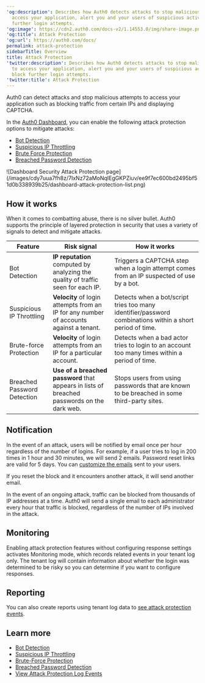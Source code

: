 ---
'og:description': Describes how Auth0 detects attacks to stop malicious attempts to
  access your application, alert you and your users of suspicious activity, and block
  further login attempts.
'og:image': https://cdn2.auth0.com/docs-v2/1.14553.0/img/share-image.png
'og:title': Attack Protection
'og:url': https://auth0.com/docs/
permalink: attack-protection
sidebarTitle: Overview
title: Attack Protection
'twitter:description': Describes how Auth0 detects attacks to stop malicious attempts
  to access your application, alert you and your users of suspicious activity, and
  block further login attempts.
'twitter:title': Attack Protection
---
Auth0 can detect attacks and stop malicious attempts to access your application such as blocking traffic from certain IPs and displaying CAPTCHA.

In the [Auth0 Dashboard](https://manage.auth0.com/#/security/attack-protection), you can enable the following <Tooltip tip="Attack Protection: Features that Auth0 provides to detect and mitigate attacks, including brute-force protection, suspicious IP throttling, breached password detection, bot detection, and adaptive multi-factor authentication." cta="View Glossary" href="/docs/glossary?term=attack+protection">attack protection</Tooltip> options to mitigate attacks:

* [Bot Detection](/docs/secure/attack-protection/bot-detection)
* [Suspicious IP Throttling](/docs/secure/attack-protection/suspicious-ip-throttling)
* [Brute Force Protection](/docs/secure/attack-protection/brute-force-protection)
* [Breached Password Detection](/docs/secure/attack-protection/breached-password-detection)

<Frame>![Dashboard Security Attack Protection page](/images/cdy7uua7fh8z/7IxNz72aMoNqIEgGKPZiuv/ee9f7ec600bd2495bf51d0b338939b25/dashboard-attack-protection-list.png)</Frame>

## How it works

When it comes to combatting abuse, there is no silver bullet. Auth0 supports the principle of layered protection in security that uses a variety of signals to detect and mitigate attacks.

<table class="table"><thead>
<tr>
<th><strong>Feature</strong></th>
<th><strong>Risk signal</strong></th>
<th><strong>How it works</strong></th>
</tr>
</thead>
<tbody>
<tr>
<td>Bot Detection</td>
<td><strong>IP reputation</strong> computed by analyzing the quality of traffic seen for each IP.</td>
<td>Triggers a CAPTCHA step when a login attempt comes from an IP suspected of use by a bot.</td>
</tr>
<tr>
<td>Suspicious IP Throttling</td>
<td><strong>Velocity</strong> of login attempts from an IP for any number of accounts against a tenant.</td>
<td>Detects when a bot/script tries too many identifier/password combinations within a short period of time.</td>
</tr>
<tr>
<td>Brute-force Protection</td>
<td><strong>Velocity</strong> of login attempts from an IP for a particular account.</td>
<td>Detects when a bad actor tries to login to an account too many times within a period of time.</td>
</tr>
<tr>
<td>Breached Password Detection</td>
<td><strong>Use of a breached password</strong> that appears in lists of breached passwords on the dark web.</td>
<td>Stops users from using passwords that are known to be breached in some third-party sites.</td>
</tr>
</tbody>
</table>

## Notification

In the event of an attack, users will be notified by email once per hour regardless of the number of logins. For example, if a user tries to log in 200 times in 1 hour and 30 minutes, we will send 2 emails. Password reset links are valid for 5 days. You can [customize the emails](/docs/customize/email/customize-blocked-account-emails) sent to your users.

<Callout icon="file-lines" color="#0EA5E9" iconType="regular">

If you reset the block and it encounters another attack, it will send another email.

</Callout>

In the event of an ongoing attack, traffic can be blocked from thousands of IP addresses at a time. Auth0 will send a single email to each administrator every hour that traffic is blocked, regardless of the number of IPs involved in the attack.

## Monitoring

Enabling attack protection features without configuring response settings activates Monitoring mode, which records related events in your tenant log only. The tenant log will contain information about whether the login was determined to be risky so you can determine if you want to configure responses.

## Reporting

You can also create reports using tenant log data to [see attack protection events](/docs/secure/attack-protection/view-attack-protection-events).

## Learn more

* [Bot Detection](/docs/secure/attack-protection/bot-detection)
* [Suspicious IP Throttling](/docs/secure/attack-protection/suspicious-ip-throttling)
* [Brute-Force Protection](/docs/secure/attack-protection/brute-force-protection)
* [Breached Password Detection](/docs/secure/attack-protection/breached-password-detection)
* [View Attack Protection Log Events](/docs/secure/attack-protection/view-attack-protection-events)